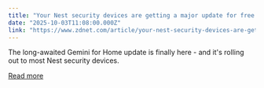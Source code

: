 ```yaml
---
title: "Your Nest security devices are getting a major update for free - including a big one for Google Home"
date: "2025-10-03T11:08:00.000Z"
link: "https://www.zdnet.com/article/your-nest-security-devices-are-getting-a-major-update-for-free-including-a-big-one-for-google-home/"
---
```


The long-awaited Gemini for Home update is finally here - and it's rolling out to most Nest security devices.

[Read more](https://www.zdnet.com/article/your-nest-security-devices-are-getting-a-major-update-for-free-including-a-big-one-for-google-home/)
